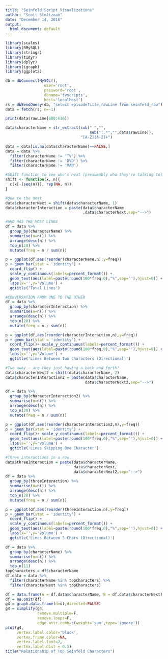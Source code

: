 ```yaml
---
title: "Seinfeld Script Visualizations"
author: "Scott Stoltzman"
date: "December 14, 2016"
output:
  html_document: default
---
```


```r
library(scales)
library(RMySQL)
library(stringr)
library(tidyr)
library(dplyr)
library(igraph)
library(ggplot2)
```

```r
db = dbConnect(MySQL(), 
                 user='root', 
                 password='root', 
                 dbname='tvscripts', 
                 host='localhost')
rs = dbSendQuery(db, "select episodeTitle,rawLine from seinfeld_raw")
data = fetch(rs, n=-1)

print(data$rawLine[600:616])
```


```r
data$characterName = str_extract(sub(" ","",
                                     sub(":.*","",data$rawLine)),
                                 "[A-Z][A-Z]+")

data = data[is.na(data$characterName)==FALSE,]
data = data %>% 
  filter(characterName != 'TV') %>% 
  filter(characterName != 'DVD') %>%
  filter(characterName != 'MAN')
```

```r
#Shift function to see who's next (presumably who they're talking to)
shift <- function(x, n){
  c(x[-(seq(n))], rep(NA, n))
}

#One to the next
data$characterNext = shift(data$characterName, 1)
data$characterInteraction = paste(data$characterName
                                  ,data$characterNext,sep="-->")

```

```r
#WHO HAS THE MOST LINES
df = data %>%
  group_by(characterName) %>%
  summarise(n=n()) %>%
  arrange(desc(n)) %>%
  top_n(20) %>%
  mutate(freq = n / sum(n))

p = ggplot(df,aes(reorder(characterName,n),y=freq))
p + geom_bar(stat = 'identity') +
  coord_flip() + 
  scale_y_continuous(labels=percent_format()) +
  geom_text(aes(label=paste(round(100*freq,0),"%",sep=''),hjust=0)) +
  labs(x='',y='Volume') + 
  ggtitle('Total Lines')

```

```r
#CONVERSATION FROM ONE TO THE OTHER
df = data %>%
  group_by(characterInteraction) %>%
  summarise(n=n()) %>%
  arrange(desc(n)) %>%
  top_n(20) %>%
  mutate(freq = n / sum(n))

p = ggplot(df,aes(reorder(characterInteraction,n),y=freq))
p + geom_bar(stat = 'identity') + 
  coord_flip()+ scale_y_continuous(labels=percent_format()) +
  geom_text(aes(label=paste(round(100*freq,0),"%",sep=''),hjust=0)) +
  labs(x='',y='Volume') + 
  ggtitle('Lines Between Two Characters (Directional)')

```

```r
#Two away - are they just having a back and forth?
data$characterNext2 = shift(data$characterName, 2)
data$characterInteraction2 = paste(data$characterName,
                                   data$characterNext2,sep="-->")

df = data %>%
  group_by(characterInteraction2) %>%
  summarise(n=n()) %>%
  arrange(desc(n)) %>%
  top_n(20) %>%
  mutate(freq = n / sum(n))

p = ggplot(df,aes(reorder(characterInteraction2,n),y=freq))
p + geom_bar(stat = 'identity') +
  coord_flip()+ scale_y_continuous(labels=percent_format()) + 
  geom_text(aes(label=paste(round(100*freq,0),"%",sep=''),hjust=0)) +
  labs(x='',y='Volume') + 
  ggtitle('Lines Skipping One Character')
```


```r
#Three interactions in a row
data$threeInteraction = paste(data$characterName,
                              data$characterNext,
                              data$characterNext2,sep="-->")
df = data %>%
  group_by(threeInteraction) %>%
  summarise(n=n()) %>%
  arrange(desc(n)) %>%
  top_n(20) %>%
  mutate(freq = n / sum(n))

p = ggplot(df,aes(reorder(threeInteraction,n),y=freq))
p + geom_bar(stat = 'identity') + 
  coord_flip() + 
  scale_y_continuous(labels=percent_format()) +
  geom_text(aes(label=paste(round(100*freq,0),"%",sep=''),hjust=0)) +
  labs(x='',y='Volume') + 
  ggtitle('Lines Between 3 Chars (Directional)')
```


```r
df = data %>%
  group_by(characterName) %>%
  summarise(n=n()) %>%
  arrange(desc(n)) %>%
  top_n(11)
topCharacters = df$characterName
df.data = data %>% 
  filter(characterName %in% topCharacters) %>% 
  filter(characterNext %in% topCharacters)

df = data.frame(A = df.data$characterName, B = df.data$characterNext)
df = na.omit(df)
g4 = graph.data.frame(d=df,directed=FALSE)
g4 = simplify(g4,
              remove.multiple=F,
              remove.loops=F,
              edge.attr.comb=c(weight='sum',type='ignore'))
plot(g4,     
     vertex.label.color='black',
     vertex.frame.color=NA,
     vertex.label.font=2,
     vertex.label.dist = 0.5)
title("Relationship of Top Seinfeld Characters")
```



